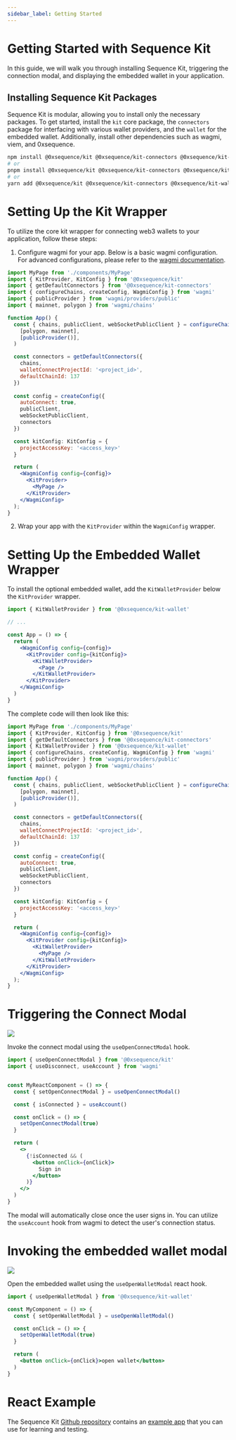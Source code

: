 ```yaml
---
sidebar_label: Getting Started
---
```


# Getting Started with Sequence Kit

In this guide, we will walk you through installing Sequence Kit, triggering the connection modal, and displaying the embedded wallet in your application.

## Installing Sequence Kit Packages

Sequence Kit is modular, allowing you to install only the necessary packages. To get started, install the `kit` core package, the `connectors` package for interfacing with various wallet providers, and the `wallet` for the embedded wallet. Additionally, install other dependencies such as wagmi, viem, and 0xsequence.

```bash
npm install @0xsequence/kit @0xsequence/kit-connectors @0xsequence/kit-wallet wagmi ethers@5.7.2 viem 0xsequence
# or
pnpm install @0xsequence/kit @0xsequence/kit-connectors @0xsequence/kit-wallet wagmi ethers@5.7.2 viem 0xsequence
# or
yarn add @0xsequence/kit @0xsequence/kit-connectors @0xsequence/kit-wallet wagmi ethers@5.7.2 viem 0xsequence
```

# Setting Up the Kit Wrapper
To utilize the core kit wrapper for connecting web3 wallets to your application, follow these steps:

1. Configure wagmi for your app. Below is a basic wagmi configuration. For advanced configurations, please refer to the [wagmi documentation](https://wagmi.sh/react/WagmiConfig).


```jsx
import MyPage from './components/MyPage'
import { KitProvider, KitConfig } from '@0xsequence/kit'
import { getDefaultConnectors } from '@0xsequence/kit-connectors'
import { configureChains, createConfig, WagmiConfig } from 'wagmi'
import { publicProvider } from 'wagmi/providers/public'
import { mainnet, polygon } from 'wagmi/chains'

function App() {
  const { chains, publicClient, webSocketPublicClient } = configureChains(
    [polygon, mainnet],
    [publicProvider()],
  )

  const connectors = getDefaultConnectors({
    chains,
    walletConnectProjectId: '<project_id>',
    defaultChainId: 137
  })
  
  const config = createConfig({
    autoConnect: true,
    publicClient,
    webSocketPublicClient,
    connectors
  })

  const kitConfig: KitConfig = {
    projectAccessKey: '<access_key>'
  }

  return (
    <WagmiConfig config={config}>
      <KitProvider>
        <MyPage />
      </KitProvider>
    </WagmiConfig>
  );
}
```

2. Wrap your app with the `KitProvider` within the `WagmiConfig` wrapper.


# Setting Up the Embedded Wallet Wrapper
To install the optional embedded wallet, add the `KitWalletProvider` below the `KitProvider` wrapper.

```jsx
import { KitWalletProvider } from '@0xsequence/kit-wallet'

// ...

const App = () => {
  return (
    <WagmiConfig config={config}>
      <KitProvider config={kitConfig}>
        <KitWalletProvider>
          <Page />
        </KitWalletProvider>
      </KitProvider>
    </WagmiConfig>
  )
}
```

The complete code will then look like this:

```jsx
import MyPage from './components/MyPage'
import { KitProvider, KitConfig } from '@0xsequence/kit'
import { getDefaultConnectors } from '@0xsequence/kit-connectors'
import { KitWalletProvider } from '@0xsequence/kit-wallet'
import { configureChains, createConfig, WagmiConfig } from 'wagmi'
import { publicProvider } from 'wagmi/providers/public'
import { mainnet, polygon } from 'wagmi/chains'

function App() {
  const { chains, publicClient, webSocketPublicClient } = configureChains(
    [polygon, mainnet],
    [publicProvider()],
  )

  const connectors = getDefaultConnectors({
    chains,
    walletConnectProjectId: '<project_id>',
    defaultChainId: 137
  })

  const config = createConfig({
    autoConnect: true,
    publicClient,
    webSocketPublicClient,
    connectors
  })

  const kitConfig: KitConfig = {
    projectAccessKey: '<access_key>'
  }

  return (
    <WagmiConfig config={config}>
      <KitProvider config={kitConfig}>
        <KitWalletProvider>
          <MyPage />
        </KitWalletProvider>
      </KitProvider>
    </WagmiConfig>
  );
}
```

# Triggering the Connect Modal

<div class="text--center">
  <img src="/img/kit/sign-in-modal.png" />
</div>

Invoke the connect modal using the `useOpenConnectModal` hook.

```jsx
import { useOpenConnectModal } from '@0xsequence/kit'
import { useDisconnect, useAccount } from 'wagmi'


const MyReactComponent = () => {
  const { setOpenConnectModal } = useOpenConnectModal()

  const { isConnected } = useAccount()

  const onClick = () => {
    setOpenConnectModal(true)
  }

  return (
    <>
      {!isConnected && (
        <button onClick={onClick}>
          Sign in
        </button>
      )}
    </>
  )
}
```

The modal will automatically close once the user signs in. You can utilize the `useAccount` hook from wagmi to detect the user's connection status.

# Invoking the embedded wallet modal

<div class="text--center">
  <img src="/img/kit/embedded-wallet.png" />
</div>

Open the embedded wallet using the `useOpenWalletModal` react hook.

```jsx
import { useOpenWalletModal } from '@0xsequence/kit-wallet'

const MyComponent = () => {
  const { setOpenWalletModal } = useOpenWalletModal()

  const onClick = () => {
    setOpenWalletModal(true)
  }

  return (
    <button onClick={onClick}>open wallet</button>
  )
}
```

# React Example
The Sequence Kit [Github repository](https://github.com/0xsequence/kit) contains an [example app](https://github.com/0xsequence/kit/tree/master/examples/react) that you can use for learning and testing.
